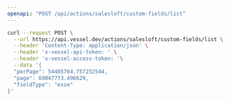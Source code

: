 ```yaml
---
openapi: "POST /api/actions/salesloft/custom-fields/list"
---
```


<RequestExample>

```bash Request
curl --request POST \
  --url https://api.vessel.dev/actions/salesloft/custom-fields/list \
  --header 'Content-Type: application/json' \
  --header 'x-vessel-api-token: ' \
  --header 'x-vessel-access-token: '\
  --data '{
  "perPage": 54485764.757252544,
  "page": 69047773.496629,
  "fieldType": "esse"
}'
```

</RequestExample>
